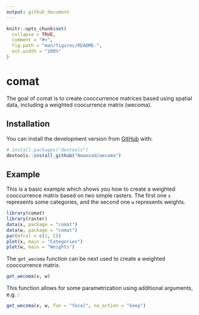 ```yaml
---
output: github_document
---
```


<!-- README.md is generated from README.Rmd. Please edit that file -->

```r
knitr::opts_chunk$set(
  collapse = TRUE,
  comment = "#>",
  fig.path = "man/figures/README-",
  out.width = "100%"
)
```
# comat

<!-- badges: start -->
<!-- badges: end -->

The goal of comat is to create cooccurrence matrices based using spatial data, including a weighted coocurrence matrix (wecoma).

## Installation

<!-- You can install the released version of comat from [CRAN](https://CRAN.R-project.org) with: -->

<!-- ``` r -->
<!-- install.packages("comat") -->
<!-- ``` -->

You can install the development version from [GitHub](https://github.com/) with:

``` r
# install.packages("devtools")
devtools::install_github("Nowosad/wecoma")
```
## Example

This is a basic example which shows you how to create a weighted cooccurrence matrix based on two simple rasters. 
The first one `x` represents some categories, and the second one `w` represents weights.

```r
library(comat)
library(raster)
data(x, package = "comat")
data(w, package = "comat")
par(mfcol = c(1, 2))
plot(x, main = "Categories")
plot(w, main = "Weights")
```

The `get_wecoma` function can be next used to create a weighted cooccurrence matrix.

```r
get_wecoma(x, w)
```

This function allows for some parametrization using additional arguments, e.g. :

```r
get_wecoma(x, w, fun = "focal", na_action = "keep")
```

